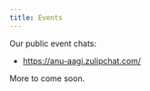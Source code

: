 ```yaml
---
title: Events
---
```


Our public event chats:

- <https://anu-aagi.zulipchat.com/>


More to come soon.